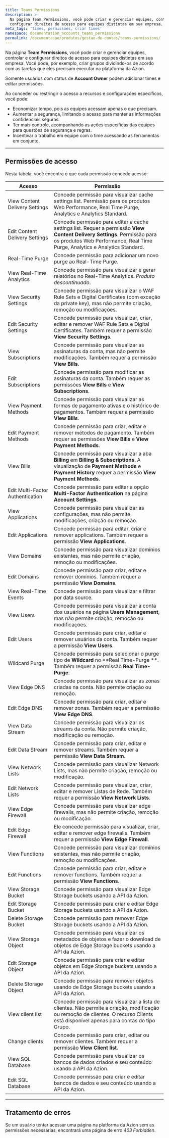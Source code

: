 ```yaml
---
title: Teams Permissions
description: >-
  Na página Team Permissions, você pode criar e gerenciar equipes, controlar e
  configurar direitos de acesso para equipes distintas em sua empresa.
meta_tags: 'times, permissões, criar times'
namespace: documentation_accounts_teams_permissions
permalink: /documentacao/produtos/gestao-de-contas/teams-permissions/
---
```


Na página **Team Permissions**, você pode criar e gerenciar equipes, controlar e configurar direitos de acesso para equipes distintas em sua empresa. Você pode, por exemplo, criar grupos dividindo-os de acordo com as tarefas que eles precisam executar na plataforma da Azion.

Somente usuários com status de **Account Owner** podem adicionar times e editar permissões.

Ao conceder ou restringir o acesso a recursos e configurações específicos, você pode:

- Economizar tempo, pois as equipes acessam apenas o que precisam.
- Aumentar a segurança, limitando o acesso para manter as informações confidenciais seguras.
- Ter mais controle, acompanhando as ações específicas das equipes para questões de segurança e regras.
- Incentivar o trabalho em equipe com o time acessando as ferramentas em conjunto.

---

## Permissões de acesso

Nesta tabela, você encontra o que cada permissão concede acesso:

| Acesso | Permissão |
| ---------------------------------- | --------------------------------------------------------------------------------------------------------------------------------------------------------------------- |
| View Content Delivery Settings | Concede permissão para visualizar cache settings list. Permissão para os produtos Web Performance, Real Time Purge, Analytics e Analytics Standard. |
| Edit Content Delivery Settings | Concede permissão para editar a cache settings list. Requer a permissão **View Content Delivery Settings**. Permissão para os produtos Web Performance, Real Time Purge, Analytics e Analytics Standard.|
| Real-Time Purge | Concede permissão para adicionar um novo purge ao Real-Time Purge. |
| View Real-Time Analytics | Concede permissão para visualizar e gerar relatórios no Real-Time Analytics. *Produto descontinuado*. |
| View Security Settings | Concede permissão para visualizar o WAF Rule Sets e Digital Certificates (com exceção da private key), mas não permite criação, remoção ou modificações. |
| Edit Security Settings | Concede permissão para visualizar, criar, editar e remover WAF Rule Sets e Digital Certificates. Também requer a permissão **View Security Settings**. |
| View Subscriptions | Concede permissão para visualizar as assinaturas da conta, mas não permite modificações. Também requer a permissão **View Bills**. |
| Edit Subscriptions | Concede permissão para modificar as assinaturas da conta. Também requer as permissões **View Bills** e **View Subscriptions**. |
| View Payment Methods | Concede permissão para visualizar as formas de pagamento ativas e o histórico de pagamentos. Também requer a permissão **View Bills**. |
| Edit Payment Methods | Concede permissão para criar, editar e remover métodos de pagamento. Também requer as permissões **View Bills** e **View Payment Methods**. |
| View Bills | Concede permissão para visualizar a aba **Billing** em **Billing & Subscriptions**. A visualização de **Payment Methods** e **Payment History** requer a permissão **View Payment Methods**. |
| Edit Multi-Factor Authentication | Concede permissão para editar a opção **Multi-Factor Authentication** na página **Account Settings**. |
| View Applications | Concede permissão para visualizar as configurações, mas não permite modificações, criação ou remoção. |
| Edit Applications | Concede permissão para editar, criar e remover applications. Também requer a permissão **View Applications**. |
| View Domains | Concede permissão para visualizar domínios existentes, mas não permite criação, remoção ou modificações. |
| Edit Domains | Concede permissão para criar, editar e remover domínios. Também requer a permissão **View Domains**. |
| View Real-Time Events | Concede permissão para visualizar e filtrar por data source. |
| View Users | Concede permissão para visualizar a conta dos usuários na página **Users Management**, mas não permite criação, remoção ou modificações. |
| Edit Users | Concede permissão para criar, editar e remover usuários da conta. Também requer a permissão **View Users**. |
| Wildcard Purge | Concede permissão para selecionar o purge tipo de **Wildcard** no **Real Time-Purge **. Também requer a permissão **Real Time-Purge**. |
| View Edge DNS | Concede permissão para visualizar as zonas criadas na conta. Não permite criação ou remoção. |
| Edit Edge DNS | Concede permissão para criar, editar e remover zonas. Também requer a permissão **View Edge DNS**. |
| View Data Stream | Concede permissão para visualizar os streams da conta. Não permite criação, modificação ou remoção. |
| Edit Data Stream | Concede permissão para criar, editar e remover streams. Também requer a permissão **View Data Stream**. |
| View Network Lists | Concede permissão para visualizar Network Lists, mas não permite criação, remoção ou modificação. |
| Edit Network Lists | Concede permissão para visualizar, criar, editar e remover Listas de Rede. Também requer a permissão **View Network Lists**. |
| View Edge Firewall | Concede permissão para visualizar edge firewalls, mas não permite criação, remoção ou modificação. |
| Edit Edge Firewall | Ele concede permissão para visualizar, criar, editar e remover edge firewalls. Também requer a permissão **View Edge Firewall**. |
| View Functions | Concede permissão para visualizar domínios existentes, mas não permite criação, remoção ou modificações. |
| Edit Functions | Concede permissão para criar, editar e remover functions. Também requer a permissão **View Functions**. |
| View Storage Bucket | Concede permissão para visualizar Edge Storage buckets usando a API da Azion. |
| Edit Storage Bucket  | Concede permissão para criar e editar Edge Storage buckets usando a API da Azion. |
| Delete Storage Bucket | Concede permissão para remover Edge Storage buckets usando a API da Azion. |
| View Storage Object | Concede permissão para visualizar os metadados de objetos e fazer o download de objetos de Edge Storage buckets usando a API da Azion. |
| Edit Storage Object | Concede permissão para criar e editar objetos em Edge Storage buckets usando a API da Azion. |
| Delete Storage Object | Concede permissão para remover objetos usando de Edge Storage buckets usando a API da Azion. |
| View client list | Concede permissão para visualizar a lista de clientes. Não permite a criação, modificação ou remoção de clientes. O recurso Clients está disponível apenas para contas do tipo Grupo. |
| Change clients | Concede permissão para criar, editar ou remover clientes. Também requer a permissão **View Client list**. |
| View SQL Database | Concede permissão para visualizar os bancos de dados criados e seu conteúdo usando a API da Azion. |
| Edit SQL Database | Concede permissão para criar e editar bancos de dados e seu conteúdo usando a API da Azion. |

---

## Tratamento de erros

Se um usuário tentar acessar uma página na platforma da Azion sem as permissões necessárias, encontrará uma página de erro *403 Forbidden*.
